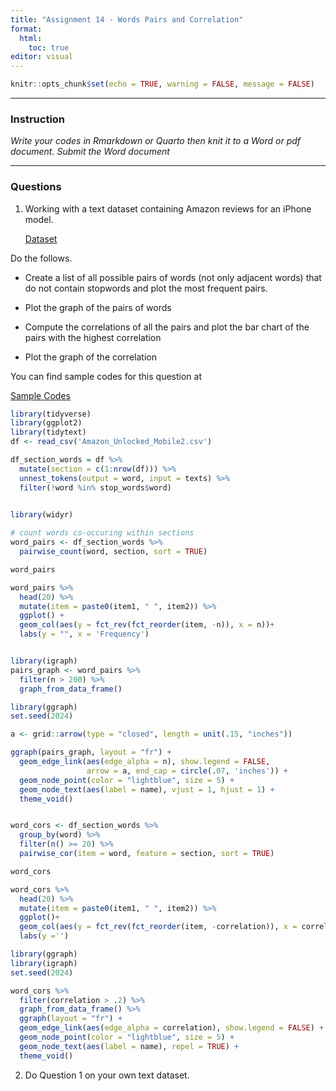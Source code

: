 ```yaml
---
title: "Assignment 14 - Words Pairs and Correlation"
format: 
  html: 
    toc: true
editor: visual
---
```


```r
knitr::opts_chunk$set(echo = TRUE, warning = FALSE, message = FALSE)
```

------------------------------------------------------------------------

### Instruction

*Write your codes in Rmarkdown or Quarto then knit it to a Word or pdf document. Submit the Word document*

------------------------------------------------------------------------


### Questions

1. Working with a text dataset containing Amazon reviews for an iPhone model. 

    [Dataset](Amazon_Unlocked_Mobile2.csv)

Do the follows. 

- Create a list of all possible pairs of words (not only adjacent words) that do not contain stopwords and plot the most frequent pairs.

- Plot the graph of the pairs of words

- Compute the correlations of all the pairs and plot the bar chart of the pairs with the highest correlation

- Plot the graph of the correlation

You can find sample codes for this question at

[Sample Codes](assignment13_codes.html)

```r
library(tidyverse)
library(ggplot2)
library(tidytext)
df <- read_csv('Amazon_Unlocked_Mobile2.csv')

df_section_words = df %>% 
  mutate(section = c(1:nrow(df))) %>% 
  unnest_tokens(output = word, input = texts) %>% 
  filter(!word %in% stop_words$word)
           

library(widyr)

# count words co-occuring within sections
word_pairs <- df_section_words %>%
  pairwise_count(word, section, sort = TRUE)

word_pairs

word_pairs %>% 
  head(20) %>% 
  mutate(item = paste0(item1, " ", item2)) %>% 
  ggplot() + 
  geom_col(aes(y = fct_rev(fct_reorder(item, -n)), x = n))+
  labs(y = "", x = 'Frequency')


library(igraph)
pairs_graph <- word_pairs %>%
  filter(n > 200) %>%
  graph_from_data_frame()

library(ggraph)
set.seed(2024)

a <- grid::arrow(type = "closed", length = unit(.15, "inches"))

ggraph(pairs_graph, layout = "fr") +
  geom_edge_link(aes(edge_alpha = n), show.legend = FALSE,
                 arrow = a, end_cap = circle(.07, 'inches')) +
  geom_node_point(color = "lightblue", size = 5) +
  geom_node_text(aes(label = name), vjust = 1, hjust = 1) +
  theme_void()


word_cors <- df_section_words %>%
  group_by(word) %>%
  filter(n() >= 20) %>%
  pairwise_cor(item = word, feature = section, sort = TRUE)

word_cors

word_cors %>% 
  head(20) %>% 
  mutate(item = paste0(item1, " ", item2)) %>% 
  ggplot()+
  geom_col(aes(y = fct_rev(fct_reorder(item, -correlation)), x = correlation))+
  labs(y ='')

library(ggraph)
library(igraph)
set.seed(2024)

word_cors %>%
  filter(correlation > .2) %>%
  graph_from_data_frame() %>%
  ggraph(layout = "fr") +
  geom_edge_link(aes(edge_alpha = correlation), show.legend = FALSE) +
  geom_node_point(color = "lightblue", size = 5) +
  geom_node_text(aes(label = name), repel = TRUE) +
  theme_void()

```

2. Do Question 1 on your own text dataset. 



